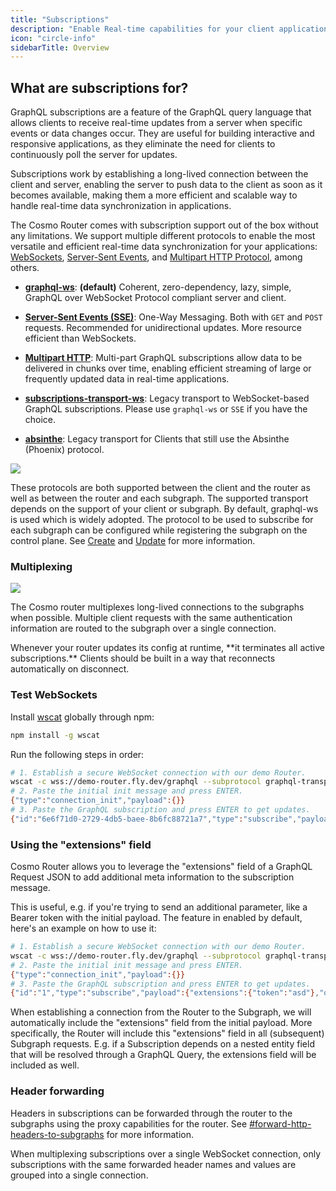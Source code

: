 ```yaml
---
title: "Subscriptions"
description: "Enable Real-time capabilities for your client applications."
icon: "circle-info"
sidebarTitle: Overview
---
```


## What are subscriptions for?

GraphQL subscriptions are a feature of the GraphQL query language that allows clients to receive real-time updates from a server when specific events or data changes occur. They are useful for building interactive and responsive applications, as they eliminate the need for clients to continuously poll the server for updates.

Subscriptions work by establishing a long-lived connection between the client and server, enabling the server to push data to the client as soon as it becomes available, making them a more efficient and scalable way to handle real-time data synchronization in applications.

The Cosmo Router comes with subscription support out of the box without any limitations. We support multiple different protocols to enable the most versatile and efficient real-time data synchronization for your applications: [WebSockets](/router/subscriptions/websocket-subprotocols), [Server-Sent Events](/router/subscriptions/server-sent-events-sse), and [Multipart HTTP Protocol](/router/subscriptions/multipart-http-requests), among others.

* [**graphql-ws**](https://github.com/enisdenjo/graphql-ws): **(default)** Coherent, zero-dependency, lazy, simple, GraphQL over WebSocket Protocol compliant server and client.

* [**Server-Sent Events (SSE)**](https://en.wikipedia.org/wiki/Server-sent_events): One-Way Messaging. Both with `GET` and `POST` requests. Recommended for unidirectional updates. More resource efficient than WebSockets.

* [**Multipart HTTP**](https://www.apollographql.com/docs/graphos/routing/operations/subscriptions/multipart-protocol): Multi-part GraphQL subscriptions allow data to be delivered in chunks over time, enabling efficient streaming of large or frequently updated data in real-time applications.

* [**subscriptions-transport-ws**](https://github.com/apollographql/subscriptions-transport-ws): Legacy transport to WebSocket-based GraphQL subscriptions. Please use `graphql-ws` or `SSE` if you have the choice.

* [**absinthe**](https://github.com/absinthe-graphql/absinthe_phoenix): Legacy transport for Clients that still use the Absinthe (Phoenix) protocol.

<Frame caption="The Router connects your Clients and Subgraphs to establish a Real-time connection.">
  <img src="/images/router/subscriptions.png" />
</Frame>

These protocols are both supported between the client and the router as well as between the router and each subgraph. The supported transport depends on the support of your client or subgraph. By default, graphql-ws is used which is widely adopted. The protocol to be used to subscribe for each subgraph can be configured while registering the subgraph on the control plane. See [Create](/cli/subgraph/create) and [Update](/cli/subgraph/update) for more information.

### Multiplexing

<Frame caption="The Clients and Subgraphs can speak different protocols depending on their abilities.">
  <img src="/images/router/image-4.png" />
</Frame>

The Cosmo router multiplexes long-lived connections to the subgraphs when possible. Multiple client requests with the same authentication information are routed to the subgraph over a single connection.

<Info>
  Whenever your router updates its config at runtime, **it terminates all active subscriptions.** Clients should be built in a way that reconnects automatically on disconnect.
</Info>

### Test WebSockets

Install [wscat](https://github.com/websockets/wscat) globally through npm:

```bash
npm install -g wscat
```

Run the following steps in order:

```bash
# 1. Establish a secure WebSocket connection with our demo Router.
wscat -c wss://demo-router.fly.dev/graphql --subprotocol graphql-transport-ws
# 2. Paste the initial init message and press ENTER.
{"type":"connection_init","payload":{}}
# 3. Paste the GraphQL subscription and press ENTER to get updates.
{"id":"6e6f71d0-2729-4db5-baee-8b6fc88721a7","type":"subscribe","payload":{"query":"subscription {\n  currentTime {\n    unixTime\n  }\n}"}}
```

### Using the "extensions" field

Cosmo Router allows you to leverage the "extensions" field of a GraphQL Request JSON to add additional meta information to the subscription message.

This is useful, e.g. if you're trying to send an additional parameter, like a Bearer token with the initial payload. The feature in enabled by default, here's an example on how to use it:

```bash
# 1. Establish a secure WebSocket connection with our demo Router.
wscat -c wss://demo-router.fly.dev/graphql --subprotocol graphql-transport-ws
# 2. Paste the initial init message and press ENTER.
{"type":"connection_init","payload":{}}
# 3. Paste the GraphQL subscription and press ENTER to get updates.
{"id":"1","type":"subscribe","payload":{"extensions":{"token":"asd"},"query":"subscription {\n  currentTime {\n    unixTime\n  }\n}"}}
```

When establishing a connection from the Router to the Subgraph, we will automatically include the "extensions" field from the initial payload. More specifically, the Router will include this "extensions" field in all (subsequent) Subgraph requests. E.g. if a Subscription depends on a nested entity field that will be resolved through a GraphQL Query, the extensions field will be included as well.

### Header forwarding

Headers in subscriptions can be forwarded through the router to the subgraphs using the proxy capabilities for the router. See [#forward-http-headers-to-subgraphs](/router/proxy-capabilities#forward-http-headers-to-subgraphs) for more information.

When multiplexing subscriptions over a single WebSocket connection, only subscriptions with the same forwarded header names and values are grouped into a single connection.
